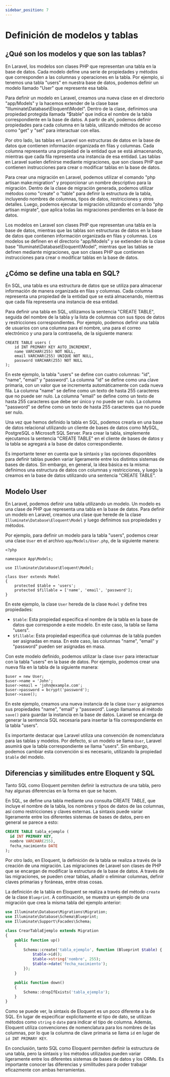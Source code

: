 ```yaml
---
sidebar_position: 7
---
```


# Definición de modelos y tablas

## ¿Qué son los modelos y que son las tablas?

En Laravel, los modelos son clases PHP que representan una tabla en la base de datos. Cada modelo define una serie de propiedades y métodos que corresponden a las columnas y operaciones en la tabla. Por ejemplo, si tenemos una tabla "users" en nuestra base de datos, podemos definir un modelo llamado "User" que represente esa tabla.

Para definir un modelo en Laravel, creamos una nueva clase en el directorio "app/Models" y la hacemos extender de la clase base "Illuminate\Database\Eloquent\Model". Dentro de la clase, definimos una propiedad protegida llamada "$table" que indica el nombre de la tabla correspondiente en la base de datos. A partir de ahí, podemos definir propiedades para cada columna en la tabla, utilizando métodos de acceso como "get" y "set" para interactuar con ellas.

Por otro lado, las tablas en Laravel son estructuras de datos en la base de datos que contienen información organizada en filas y columnas. Cada columna representa una propiedad de la entidad que se está almacenando, mientras que cada fila representa una instancia de esa entidad. Las tablas en Laravel suelen definirse mediante migraciones, que son clases PHP que contienen instrucciones para crear o modificar tablas en la base de datos.

Para crear una migración en Laravel, podemos utilizar el comando "php artisan make:migration" y proporcionar un nombre descriptivo para la migración. Dentro de la clase de migración generada, podemos utilizar métodos como "create" o "table" para definir la estructura de la tabla, incluyendo nombres de columnas, tipos de datos, restricciones y otros detalles. Luego, podemos ejecutar la migración utilizando el comando "php artisan migrate", que aplica todas las migraciones pendientes en la base de datos.

Los modelos en Laravel son clases PHP que representan una tabla en la base de datos, mientras que las tablas son estructuras de datos en la base de datos que contienen información organizada en filas y columnas. Los modelos se definen en el directorio "app/Models" y se extienden de la clase base "Illuminate\Database\Eloquent\Model", mientras que las tablas se definen mediante migraciones, que son clases PHP que contienen instrucciones para crear o modificar tablas en la base de datos.

## ¿Cómo se define una tabla en SQL?

En SQL, una tabla es una estructura de datos que se utiliza para almacenar información de manera organizada en filas y columnas. Cada columna representa una propiedad de la entidad que se está almacenando, mientras que cada fila representa una instancia de esa entidad.

Para definir una tabla en SQL, utilizamos la sentencia "CREATE TABLE", seguida del nombre de la tabla y la lista de columnas con sus tipos de datos y restricciones correspondientes. Por ejemplo, podemos definir una tabla de usuarios con una columna para el nombre, una para el correo electrónico y una para la contraseña, de la siguiente manera:

```
CREATE TABLE users (
    id INT PRIMARY KEY AUTO_INCREMENT,
    name VARCHAR(255) NOT NULL,
    email VARCHAR(255) UNIQUE NOT NULL,
    password VARCHAR(255) NOT NULL
);
```

En este ejemplo, la tabla "users" se define con cuatro columnas: "id", "name", "email" y "password". La columna "id" se define como una clave primaria, con un valor que se incrementa automáticamente con cada nueva fila. La columna "name" se define como un texto de hasta 255 caracteres que no puede ser nulo. La columna "email" se define como un texto de hasta 255 caracteres que debe ser único y no puede ser nulo. La columna "password" se define como un texto de hasta 255 caracteres que no puede ser nulo.

Una vez que hemos definido la tabla en SQL, podemos crearla en una base de datos relacional utilizando un cliente de bases de datos como MySQL, PostgreSQL o Microsoft SQL Server. Para crear la tabla, simplemente ejecutamos la sentencia "CREATE TABLE" en el cliente de bases de datos y la tabla se agregará a la base de datos correspondiente.

Es importante tener en cuenta que la sintaxis y las opciones disponibles para definir tablas pueden variar ligeramente entre los distintos sistemas de bases de datos. Sin embargo, en general, la idea básica es la misma: definimos una estructura de datos con columnas y restricciones, y luego la creamos en la base de datos utilizando una sentencia "CREATE TABLE".

## Modelo User

En Laravel, podemos definir una tabla utilizando un modelo. Un modelo es una clase de PHP que representa una tabla en la base de datos. Para definir un modelo en Laravel, creamos una clase que herede de la clase `Illuminate\Database\Eloquent\Model` y luego definimos sus propiedades y métodos.

Por ejemplo, para definir un modelo para la tabla "users", podemos crear una clase `User` en el archivo `app/Models/User.php`, de la siguiente manera:

```
<?php

namespace App\Models;

use Illuminate\Database\Eloquent\Model;

class User extends Model
{
    protected $table = 'users';
    protected $fillable = ['name', 'email', 'password'];
}
```

En este ejemplo, la clase `User` hereda de la clase `Model` y define tres propiedades:

- `$table`: Esta propiedad especifica el nombre de la tabla en la base de datos que corresponde a este modelo. En este caso, la tabla se llama "users".
- `$fillable`: Esta propiedad especifica qué columnas de la tabla pueden ser asignadas en masa. En este caso, las columnas "name", "email" y "password" pueden ser asignadas en masa.

Con este modelo definido, podemos utilizar la clase `User` para interactuar con la tabla "users" en la base de datos. Por ejemplo, podemos crear una nueva fila en la tabla de la siguiente manera:

```
$user = new User;
$user->name = 'John';
$user->email = 'john@example.com';
$user->password = bcrypt('password');
$user->save();
```

En este ejemplo, creamos una nueva instancia de la clase `User` y asignamos sus propiedades "name", "email" y "password". Luego llamamos al método `save()` para guardar la instancia en la base de datos. Laravel se encarga de generar la sentencia SQL necesaria para insertar la fila correspondiente en la tabla "users".

Es importante destacar que Laravel utiliza una convención de 
nomenclatura para las tablas y modelos. Por defecto, si un modelo se 
llama `User`, Laravel asumirá que la tabla correspondiente se 
llama "users". Sin embargo, podemos cambiar esta convención si
es necesario, utilizando la propiedad `$table` del modelo.

## Diferencias y similitudes entre Eloquent y SQL

Tanto SQL como Eloquent permiten definir la estructura de una tabla, pero hay algunas diferencias en la forma en que se hacen.

En SQL, se define una tabla mediante una consulta CREATE TABLE, que incluye el nombre de la tabla, los nombres y tipos de datos de las columnas, así como restricciones y claves externas. La sintaxis puede variar ligeramente entre los diferentes sistemas de bases de datos, pero en general se parece a esto:

```sql
CREATE TABLE tabla_ejemplo (
  id INT PRIMARY KEY,
  nombre VARCHAR(255),
  fecha_nacimiento DATE
);
```

Por otro lado, en Eloquent, la definición de la tabla se realiza a través de la creación de una migración. Las migraciones de Laravel son clases de PHP que se encargan de modificar la estructura de la base de datos. A través de las migraciones, se pueden crear tablas, añadir o eliminar columnas, definir claves primarias y foráneas, entre otras cosas.

La definición de la tabla en Eloquent se realiza a través del método `create` de la clase `Blueprint`. A continuación, se muestra un ejemplo de una migración que crea la misma tabla del ejemplo anterior:

```php
use Illuminate\Database\Migrations\Migration;
use Illuminate\Database\Schema\Blueprint;
use Illuminate\Support\Facades\Schema;

class CrearTablaEjemplo extends Migration
{
    public function up()
    {
        Schema::create('tabla_ejemplo', function (Blueprint $table) {
            $table->id();
            $table->string('nombre', 255);
            $table->date('fecha_nacimiento');
        });
    }

    public function down()
    {
        Schema::dropIfExists('tabla_ejemplo');
    }
}
```

Como se puede ver, la sintaxis de Eloquent es un poco diferente a la de SQL. En lugar de especificar explícitamente el tipo de dato, se utilizan métodos como `string` o `date` para indicar el tipo de columna. Además, Eloquent utiliza convenciones de nomenclatura para los nombres de las columnas, por lo que la columna de clave primaria se llama `id` en lugar de `id INT PRIMARY KEY`.

En conclusión, tanto SQL como Eloquent permiten definir la estructura de 
una tabla, pero la sintaxis y los métodos utilizados pueden variar 
ligeramente entre los diferentes sistemas de bases de datos y 
los ORMs. Es importante conocer las diferencias y similitudes para poder 
trabajar eficazmente con ambas herramientas.

